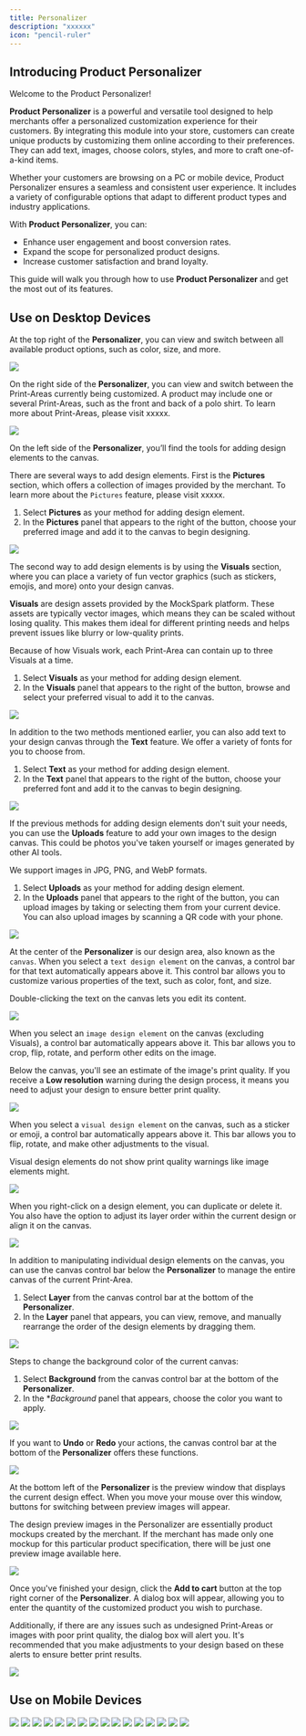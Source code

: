 ```yaml
---
title: Personalizer
description: "xxxxxx"
icon: "pencil-ruler"
---
```


## Introducing Product Personalizer

Welcome to the Product Personalizer!

**Product Personalizer** is a powerful and versatile tool designed to help merchants offer a personalized customization experience for their customers. By integrating this module into your store, customers can create unique products by customizing them online according to their preferences. They can add text, images, choose colors, styles, and more to craft one-of-a-kind items.

Whether your customers are browsing on a PC or mobile device, Product Personalizer ensures a seamless and consistent user experience. It includes a variety of configurable options that adapt to different product types and industry applications.

With **Product Personalizer**, you can:
* Enhance user engagement and boost conversion rates.
* Expand the scope for personalized product designs.
* Increase customer satisfaction and brand loyalty.

This guide will walk you through how to use **Product Personalizer** and get the most out of its features.

## Use on Desktop Devices

At the top right of the **Personalizer**, you can view and switch between all available product options, such as color, size, and more.
<Frame>
  <img src="/images/products/personalizer/PixPin_2025-05-28_15-49-28.png" />
</Frame>

On the right side of the **Personalizer**, you can view and switch between the Print-Areas currently being customized. A product may include one or several Print-Areas, such as the front and back of a polo shirt. To learn more about Print-Areas, please visit xxxxx.
<Frame>
  <img src="/images/products/personalizer/PixPin_2025-05-28_15-49-54.png" />
</Frame>

On the left side of the **Personalizer**, you’ll find the tools for adding design elements to the canvas.

There are several ways to add design elements. First is the **Pictures** section, which offers a collection of images provided by the merchant. To learn more about the `Pictures` feature, please visit xxxxx.

1. Select **Pictures** as your method for adding design element.
2. In the **Pictures** panel that appears to the right of the button, choose your preferred image and add it to the canvas to begin designing.
<Frame>
  <img src="/images/products/personalizer/PixPin_2025-05-28_16-07-29.png" />
</Frame>

The second way to add design elements is by using the  **Visuals** section, where you can place a variety of fun vector graphics (such as stickers, emojis, and more) onto your design canvas.

 **Visuals** are design assets provided by the MockSpark platform. These assets are typically vector images, which means they can be scaled without losing quality. This makes them ideal for different printing needs and helps prevent issues like blurry or low-quality prints.

<Warning>Because of how Visuals work, each Print-Area can contain up to three Visuals at a time.</Warning>

1. Select **Visuals** as your method for adding design element.
2. In the **Visuals** panel that appears to the right of the button, browse and select your preferred visual to add it to the canvas.
<Frame>
  <img src="/images/products/personalizer/PixPin_2025-05-28_16-09-47.png" />
</Frame>

In addition to the two methods mentioned earlier, you can also add text to your design canvas through the **Text** feature. We offer a variety of fonts for you to choose from.

1. Select **Text** as your method for adding design element.
2. In the **Text** panel that appears to the right of the button, choose your preferred font and add it to the canvas to begin designing.
<Frame>
  <img src="/images/products/personalizer/PixPin_2025-05-28_16-11-02.png" />
</Frame>

If the previous methods for adding design elements don't suit your needs, you can use the **Uploads** feature to add your own images to the design canvas. This could be photos you've taken yourself or images generated by other AI tools.

<Warning>We support images in JPG, PNG, and WebP formats.</Warning>

1. Select **Uploads** as your method for adding design element.
2. In the **Uploads** panel that appears to the right of the button, you can upload images by taking or selecting them from your current device. You can also upload images by scanning a QR code with your phone.
<Frame>
  <img src="/images/products/personalizer/PixPin_2025-05-28_16-12-02.png" />
</Frame>

At the center of the **Personalizer** is our design area, also known as the `canvas`. When you select a `text design element` on the canvas, a control bar for that text automatically appears above it. This control bar allows you to customize various properties of the text, such as color, font, and size.

<Tip>Double-clicking the text on the canvas lets you edit its content.</Tip>

<Frame>
  <img src="/images/products/personalizer/PixPin_2025-05-28_16-25-00.png" />
</Frame>

When you select an `image design element` on the canvas (excluding Visuals), a control bar automatically appears above it. This bar allows you to crop, flip, rotate, and perform other edits on the image.

<Warning>Below the canvas, you'll see an estimate of the image's print quality. If you receive a **Low resolution** warning during the design process, it means you need to adjust your design to ensure better print quality.</Warning>

<Frame>
  <img src="/images/products/personalizer/PixPin_2025-05-28_16-26-24.png" />
</Frame>

When you select a `visual design element` on the canvas, such as a sticker or emoji, a control bar automatically appears above it. This bar allows you to flip, rotate, and make other adjustments to the visual.

<Info>Visual design elements do not show print quality warnings like image elements might.</Info>
<Frame>
  <img src="/images/products/personalizer/PixPin_2025-05-28_16-27-09.png" />
</Frame>

When you right-click on a design element, you can duplicate or delete it. You also have the option to adjust its layer order within the current design or align it on the canvas.
<Frame>
  <img src="/images/products/personalizer/PixPin_2025-05-28_16-27-10.png" />
</Frame>

In addition to manipulating individual design elements on the canvas, you can use the canvas control bar below the **Personalizer** to manage the entire canvas of the current Print-Area.

1. Select **Layer** from the canvas control bar at the bottom of the **Personalizer**.
2. In the **Layer** panel that appears, you can view, remove, and manually rearrange the order of the design elements by dragging them.
<Frame>
  <img src="/images/products/personalizer/PixPin_2025-05-28_16-31-59.png" />
</Frame>

Steps to change the background color of the current canvas:

1. Select **Background** from the canvas control bar at the bottom of the **Personalizer**.
2. In the **Background* panel that appears, choose the color you want to apply.
<Frame>
  <img src="/images/products/personalizer/PixPin_2025-05-28_16-33-00.png" />
</Frame>

If you want to **Undo** or **Redo** your actions, the canvas control bar at the bottom of the **Personalizer** offers these functions.
<Frame>
  <img src="/images/products/personalizer/PixPin_2025-05-28_16-33-45.png" />
</Frame>

At the bottom left of the **Personalizer** is the preview window that displays the current design effect. When you move your mouse over this window, buttons for switching between preview images will appear.

<Tip>The design preview images in the Personalizer are essentially product mockups created by the merchant. If the merchant has made only one mockup for this particular product specification, there will be just one preview image available here.</Tip>
<Frame>
  <img src="/images/products/personalizer/PixPin_2025-05-28_16-38-32.png" />
</Frame>

Once you've finished your design, click the **Add to cart** button at the top right corner of the **Personalizer**. A dialog box will appear, allowing you to enter the quantity of the customized product you wish to purchase.

Additionally, if there are any issues such as undesigned Print-Areas or images with poor print quality, the dialog box will alert you. It's recommended that you make adjustments to your design based on these alerts to ensure better print results.
<Frame>
  <img src="/images/products/personalizer/PixPin_2025-05-28_16-40-07.png" />
</Frame>

## Use on Mobile Devices

<Frame caption="xxx">
  <img src="/images/products/personalizer/PixPin_2025-05-29_11-04-36.png" />
</Frame>

<Frame caption="xxx">
  <img src="/images/products/personalizer/PixPin_2025-05-29_11-07-56.png" />
</Frame>

<Frame caption="xxx">
  <img src="/images/products/personalizer/PixPin_2025-05-29_11-08-29.png" />
</Frame>

<Frame caption="xxx">
  <img src="/images/products/personalizer/PixPin_2025-05-29_11-08-30.png" />
</Frame>

<Frame caption="xxx">
  <img src="/images/products/personalizer/PixPin_2025-05-29_11-08-56.png" />
</Frame>

<Frame caption="xxx">
  <img src="/images/products/personalizer/PixPin_2025-05-29_11-09-18.png" />
</Frame>

<Frame caption="xxx">
  <img src="/images/products/personalizer/PixPin_2025-05-29_11-09-57.png" />
</Frame>

<Frame caption="xxx">
  <img src="/images/products/personalizer/PixPin_2025-05-29_11-22-08.png" />
</Frame>

<Frame caption="xxx">
  <img src="/images/products/personalizer/PixPin_2025-05-29_11-23-17.png" />
</Frame>

<Frame caption="xxx">
  <img src="/images/products/personalizer/PixPin_2025-05-29_11-23-39.png" />
</Frame>

<Frame caption="xxx">
  <img src="/images/products/personalizer/PixPin_2025-05-29_11-24-13.png" />
</Frame>

<Frame caption="xxx">
  <img src="/images/products/personalizer/PixPin_2025-05-29_11-25-13.png" />
</Frame>

<Frame caption="xxx">
  <img src="/images/products/personalizer/PixPin_2025-05-29_11-25-20.png" />
</Frame>

<Frame caption="xxx">
  <img src="/images/products/personalizer/PixPin_2025-05-29_11-31-17.png" />
</Frame>

<Frame caption="xxx">
  <img src="/images/products/personalizer/PixPin_2025-05-29_11-32-31.png" />
</Frame>

<Frame caption="xxx">
  <img src="/images/products/personalizer/PixPin_2025-05-29_11-33-53.png" />
</Frame>
